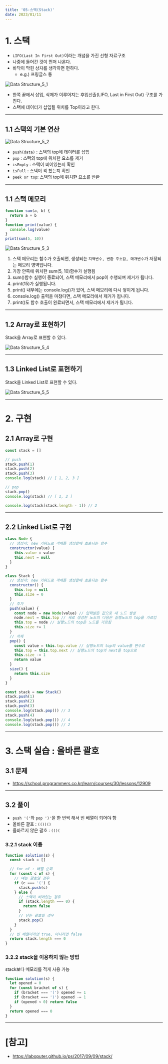 ```yaml
---
title: '05-스택(Stack)'
date: 2023/01/11
---
```


# 1. 스택

- `LIFO(Last In First Out)`이라는 개념을 가진 선형 자료구조
- 나중에 들어간 것이 먼저 나온다.
- 바닥이 막힌 상자를 생각하면 편하다.
  - e.g.) 프링글스 통

<img
  src="https://raw.githubusercontent.com/berenickt/image-server/main/img/Data%20Structure_5_1.png"
  alt="Data Structure_5_1"
/>

- 한쪽 끝에서 삽입, 삭제가 이루어지는 후입선출(LIFO, Last in First Out) 구조를 가진다.
- 스택에 데이터가 삽입될 위치를 Top이라고 한다.

---

## 1.1 스택의 기본 연산

<img
  src="https://raw.githubusercontent.com/berenickt/image-server/main/img/Data%20Structure_5_2.png"
  alt="Data Structure_5_2"
/>

- `push(data)` : 스택의 top에 데이터를 삽입
- `pop` : 스택의 top에 위치한 요소를 제거
- `isEmpty` : 스택이 비어있는지 확인
- `isFull` : 스택이 꽉 찼는지 확인
- `peek or top`: 스택의 top에 위치한 요소를 반환

---

## 1.1 스택 메모리

```js
function sum(a, b) {
  return a + b
}
function print(value) {
  console.log(value)
}
print(sum(5, 10))
```

![Data Structure_5_3](https://raw.githubusercontent.com/berenickt/image-server/main/img/Data%20Structure_5_3.png)

1. 스택 메모리는 함수가 호출되면, 생성되는 `지역변수, 변환 주소값, 매개변수`가 저장되는 메모리 영역입니다.
2. 가장 안쪽에 위치한 sum(5, 10)함수가 실행됨
3. sum()함수 실행이 종료되어, 스택 메모리에서 pop이 수행되며 제거가 됩니다.
4. print(15)가 실행됩니다.
5. print() 내부에는 console.log()가 있어, 스택 메모리에 다시 쌓이게 됩니다.
6. console.log() 출력을 마쳤다면, 스택 메모리에서 제거가 됩니다.
7. print()도 함수 호출이 완료되면서, 스택 메모리에서 제거가 됩니다.

---

## 1.2 Array로 표현하기

Stack을 Array로 표현할 수 있다.

![Data Structure_5_4](https://raw.githubusercontent.com/berenickt/image-server/main/img/Data%20Structure_5_4.png)

---

## 1.3 Linked List로 표현하기

Stack을 Linked List로 표현할 수 있다.

![Data Structure_5_5](https://raw.githubusercontent.com/berenickt/image-server/main/img/Data%20Structure_5_5.png)

---

# 2. 구현

## 2.1 Array로 구현

```js
const stack = []

// push
stack.push(1)
stack.push(2)
stack.push(3)
console.log(stack) // [ 1, 2, 3 ]

// pop
stack.pop()
console.log(stack) // [ 1, 2 ]

console.log(stack[stack.length - 1]) // 2
```

---

## 2.2 Linked List로 구현

```js
class Node {
  // 생성자: new 키워드로 객체를 생성할때 호출되는 함수
  constructor(value) {
    this.value = value
    this.next = null
  }
}

class Stack {
  // 생성자: new 키워드로 객체를 생성할때 호출되는 함수
  constructor() {
    this.top = null
    this.size = 0
  }
  // 추가
  push(value) {
    const node = new Node(value) // 입력받은 값으로 새 노드 생성
    node.next = this.top // 새로 생성한 노드의 다음은 실행노드의 top을 가르킴
    this.top = node // 실행노드의 top은 노드를 가르킴
    this.size += 1
  }
  // 삭제
  pop() {
    const value = this.top.value // 실행노드의 top의 value를 변수로
    this.top = this.top.next // 실행노드의 top의 next를 top으로
    this.size -= 1
    return value
  }
  size() {
    return this.size
  }
}

const stack = new Stack()
stack.push(1)
stack.push(2)
stack.push(3)
console.log(stack.pop()) // 3
stack.push(4)
console.log(stack.pop()) // 4
console.log(stack.pop()) // 2
```

---

# 3. 스택 실습 : 올바른 괄호

## 3.1 문제

- https://school.programmers.co.kr/learn/courses/30/lessons/12909

---

## 3.2 풀이

- `push '('`와 `pop ')'`을 한 번씩 해서 빈 배열이 되어야 함
- 올바른 괄호 : `(())()`
- 올바르지 않은 괄호 : `(()(`

### 3.2.1 stack 이용

```js
function solution(s) {
  const stack = []

  // for of : 배열 순회
  for (const c of s) {
    // 여는 괄호일 경우
    if (c === '(') {
      stack.push(c)
    } else {
      // 스택이 비어있는 경우
      if (stack.length === 0) {
        return false
      }
      // 닫는 괄호일 경우
      stack.pop()
    }
  }
  // 빈 배열이라면 true, 아니라면 false
  return stack.length === 0
}
```

### 3.2.2 stack을 이용하지 않는 방법

stack보다 메모리를 적게 사용 가능

```js
function solution(s) {
  let opened = 0
  for (const bracket of s) {
    if (bracket === '(') opened += 1
    if (bracket === ')') opened -= 1
    if (opened < 0) return false
  }
  return opened === 0
}
```

---

# [참고]

- https://laboputer.github.io/ps/2017/09/09/stack/
